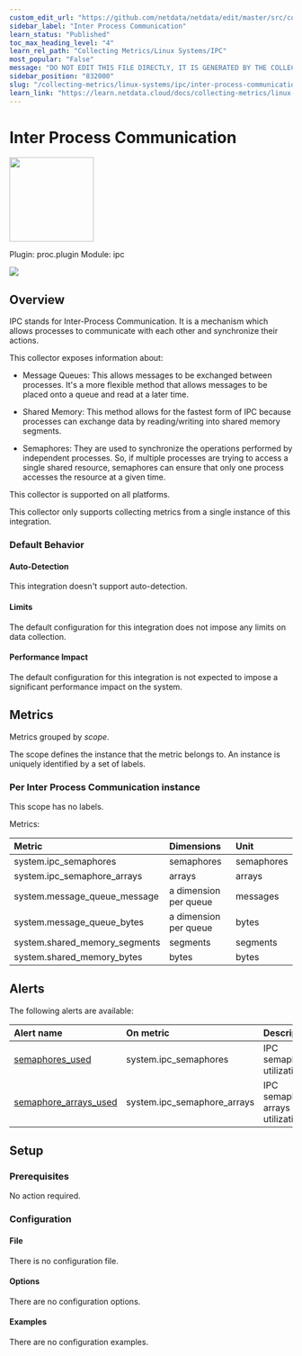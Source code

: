 ```yaml
---
custom_edit_url: "https://github.com/netdata/netdata/edit/master/src/collectors/proc.plugin/metadata.yaml"
sidebar_label: "Inter Process Communication"
learn_status: "Published"
toc_max_heading_level: "4"
learn_rel_path: "Collecting Metrics/Linux Systems/IPC"
most_popular: "False"
message: "DO NOT EDIT THIS FILE DIRECTLY, IT IS GENERATED BY THE COLLECTOR'S metadata.yaml FILE"
sidebar_position: "832000"
slug: "/collecting-metrics/linux-systems/ipc/inter-process-communication"
learn_link: "https://learn.netdata.cloud/docs/collecting-metrics/linux-systems/ipc/inter-process-communication"
---
```



# Inter Process Communication


<img src="https://netdata.cloud/img/network-wired.svg" width="150"/>


Plugin: proc.plugin
Module: ipc

<img src="https://img.shields.io/badge/maintained%20by-Netdata-%2300ab44" />

## Overview

IPC stands for Inter-Process Communication. It is a mechanism which allows processes to communicate with each
other and synchronize their actions.

This collector exposes information about:

- Message Queues: This allows messages to be exchanged between processes. It's a more flexible method that
  allows messages to be placed onto a queue and read at a later time.

- Shared Memory: This method allows for the fastest form of IPC because processes can exchange data by
  reading/writing into shared memory segments.

- Semaphores: They are used to synchronize the operations performed by independent processes. So, if multiple
  processes are trying to access a single shared resource, semaphores can ensure that only one process
  accesses the resource at a given time.




This collector is supported on all platforms.

This collector only supports collecting metrics from a single instance of this integration.


### Default Behavior

#### Auto-Detection

This integration doesn't support auto-detection.

#### Limits

The default configuration for this integration does not impose any limits on data collection.

#### Performance Impact

The default configuration for this integration is not expected to impose a significant performance impact on the system.


## Metrics

Metrics grouped by *scope*.

The scope defines the instance that the metric belongs to. An instance is uniquely identified by a set of labels.



### Per Inter Process Communication instance



This scope has no labels.

Metrics:

| Metric | Dimensions | Unit |
|:------|:----------|:----|
| system.ipc_semaphores | semaphores | semaphores |
| system.ipc_semaphore_arrays | arrays | arrays |
| system.message_queue_message | a dimension per queue | messages |
| system.message_queue_bytes | a dimension per queue | bytes |
| system.shared_memory_segments | segments | segments |
| system.shared_memory_bytes | bytes | bytes |



## Alerts


The following alerts are available:

| Alert name  | On metric | Description |
|:------------|:----------|:------------|
| [ semaphores_used ](https://github.com/netdata/netdata/blob/master/src/health/health.d/ipc.conf) | system.ipc_semaphores | IPC semaphore utilization |
| [ semaphore_arrays_used ](https://github.com/netdata/netdata/blob/master/src/health/health.d/ipc.conf) | system.ipc_semaphore_arrays | IPC semaphore arrays utilization |


## Setup

### Prerequisites

No action required.

### Configuration

#### File

There is no configuration file.
#### Options



There are no configuration options.

#### Examples
There are no configuration examples.


